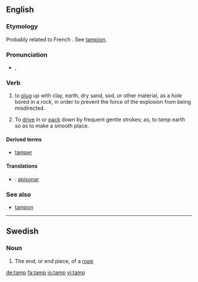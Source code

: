 ==English==
===Etymology===
Probably related to French {{term|tamponner||to plug or stop|lang=fr}}. See [[tampion]].
:{{etystub}}

===Pronunciation===
* {{a|UK}} {{IPA|/tæmp/}}, {{SAMPA|/t{mp/}}

===Verb===
{{en-verb|tamps|tamping|tamped|tamped}}

# {{context|blasting}} to [[plug]] up with clay, earth, dry sand, sod, or other material, as a hole bored in a rock, in order to prevent the force of the explosion from being misdirected.
# To [[drive]] in or [[pack]] down by frequent gentle strokes; as, to ''tamp'' earth so as to make a smooth place.

====Derived terms====
* [[tamper]]

====Translations====
{{trans-top|to plug up with clay or other material}}
{{trans-mid}}
{{trans-bottom}}

{{trans-top|to pack down}}
{{trans-mid}}
{{trans-bottom}}
{{checktrans-top}}
* {{ttbc|Spanish}}: [[apisonar]]
{{trans-bottom}}

===See also===
*[[tampon]]

----
==Swedish==

===Noun===
{{infl|sv|noun|g=c|plural|[[tampar]]|def singular|[[tampen]]|def plural|[[tamparna]]}}

# The end, or end piece, of a [[rope]]

{{attention|sv|abbreviation "def" needs expanding}}

[[de:tamp]]
[[fa:tamp]]
[[io:tamp]]
[[vi:tamp]]